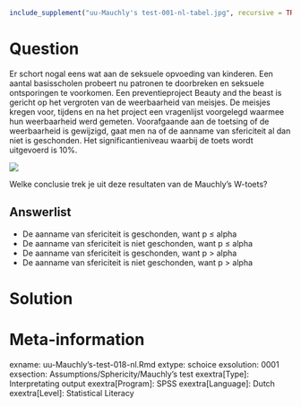```r
include_supplement("uu-Mauchly's test-001-nl-tabel.jpg", recursive = TRUE)
```



Question
========
Er schort nogal eens wat aan de seksuele opvoeding van kinderen. Een aantal basisscholen probeert nu patronen te doorbreken en seksuele ontsporingen te voorkomen. Een preventieproject Beauty and the beast is gericht op het vergroten van de weerbaarheid van meisjes. De meisjes kregen voor, tijdens en na het project een vragenlijst voorgelegd waarmee hun weerbaarheid werd gemeten. Voorafgaande aan de toetsing of de weerbaarheid is gewijzigd, gaat men na of de aanname van sfericiteit al dan niet is geschonden. Het significantieniveau waarbij de toets wordt uitgevoerd is 10%.

![](uu-Mauchly's-test-018-nl-tabel.jpg)

Welke conclusie trek je uit deze resultaten van de Mauchly’s W-toets?

Answerlist
----------
* De aanname van sfericiteit is geschonden, want p ≤ alpha
* De aanname van sfericiteit is niet geschonden, want p ≤ alpha
* De aanname van sfericiteit is geschonden, want p > alpha
* De aanname van sfericiteit is niet geschonden, want p > alpha


Solution
========



Meta-information
================
exname: uu-Mauchly's-test-018-nl.Rmd
extype: schoice
exsolution: 0001
exsection: Assumptions/Sphericity/Mauchly's test
exextra[Type]: Interpretating output
exextra[Program]: SPSS
exextra[Language]: Dutch
exextra[Level]: Statistical Literacy